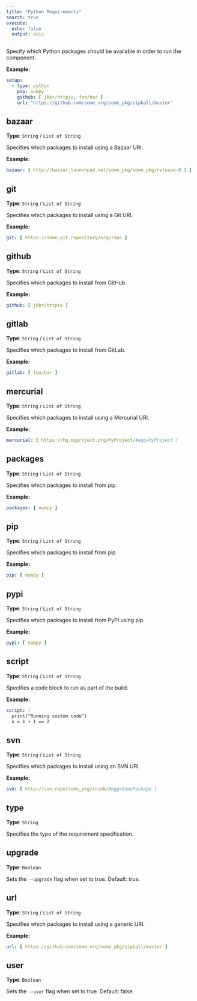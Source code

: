 ```yaml
---
title: "Python Requirements"
search: true
execute:
  echo: false
  output: asis
---
```


Specify which Python packages should be available in order to run the component.

**Example:**

```yaml
setup:
  - type: python
    pip: numpy
    github: [ jkbr/httpie, foo/bar ]
    url: "https://github.com/some_org/some_pkg/zipball/master"

```

## bazaar

**Type**: `String` / `List of String`

Specifies which packages to install using a Bazaar URI.

**Example:**

```yaml
bazaar: [ http://bazaar.launchpad.net/some_pkg/some_pkg/release-0.1 ]
```

## git

**Type**: `String` / `List of String`

Specifies which packages to install using a Git URI.

**Example:**

```yaml
git: [ https://some.git.repository/org/repo ]
```

## github

**Type**: `String` / `List of String`

Specifies which packages to install from GitHub.

**Example:**

```yaml
github: [ jkbr/httpie ]
```

## gitlab

**Type**: `String` / `List of String`

Specifies which packages to install from GitLab.

**Example:**

```yaml
gitlab: [ foo/bar ]
```

## mercurial

**Type**: `String` / `List of String`

Specifies which packages to install using a Mercurial URI.

**Example:**

```yaml
mercurial: [ https://hg.myproject.org/MyProject/#egg=MyProject ]
```

## packages

**Type**: `String` / `List of String`

Specifies which packages to install from pip.

**Example:**

```yaml
packages: [ numpy ]
```

## pip

**Type**: `String` / `List of String`

Specifies which packages to install from pip.

**Example:**

```yaml
pip: [ numpy ]
```

## pypi

**Type**: `String` / `List of String`

Specifies which packages to install from PyPI using pip.

**Example:**

```yaml
pypi: [ numpy ]
```

## script

**Type**: `String` / `List of String`

Specifies a code block to run as part of the build.

**Example:**

```yaml
script: |
  print("Running custom code")
  x = 1 + 1 == 2
```

## svn

**Type**: `String` / `List of String`

Specifies which packages to install using an SVN URI.

**Example:**

```yaml
svn: [ http://svn.repo/some_pkg/trunk/#egg=SomePackage ]
```

## type

**Type**: `String`

Specifies the type of the requirement specification.

## upgrade

**Type**: `Boolean`

Sets the `--upgrade` flag when set to true. Default: true.

## url

**Type**: `String` / `List of String`

Specifies which packages to install using a generic URI.

**Example:**

```yaml
url: [ https://github.com/some_org/some_pkg/zipball/master ]
```

## user

**Type**: `Boolean`

Sets the `--user` flag when set to true. Default: false.

